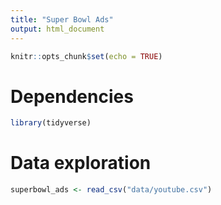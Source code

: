 ```yaml
---
title: "Super Bowl Ads"
output: html_document
---
```


```r
knitr::opts_chunk$set(echo = TRUE)
```

# Dependencies

```r
library(tidyverse)
```

# Data exploration

```r
superbowl_ads <- read_csv("data/youtube.csv")
```

```r


```

